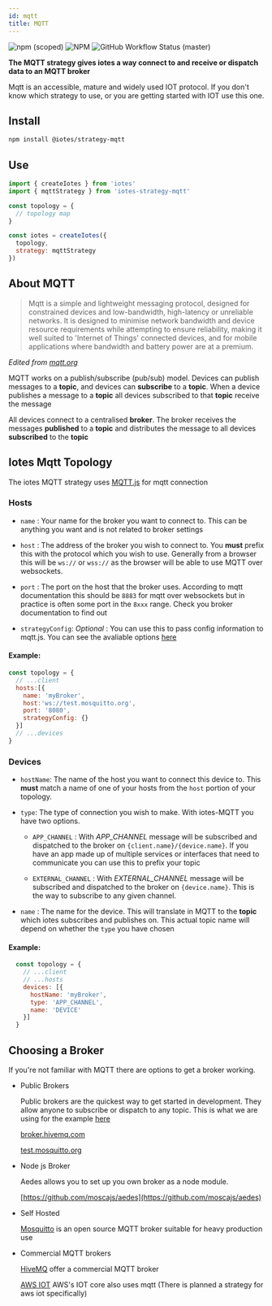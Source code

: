 ```yaml
---
id: mqtt
title: MQTT
---
```



![npm (scoped)](https://img.shields.io/npm/v/@iotes/strategy-mqtt)
![NPM](https://img.shields.io/npm/l/@iotes/strategy-mqtt)
![GitHub Workflow Status (master)](https://img.shields.io/github/workflow/status/iotes/strategy-mqtt/Build/master)


<GithubLink href='https:github.com/iotes/strategy-mqtt'/>

**The MQTT strategy gives iotes a way connect to and receive or dispatch data to an MQTT broker** 

Mqtt is an accessible, mature and widely used IOT protocol. If you don't know which strategy to use, or you are getting started with IOT use this one.


## Install

```bash
npm install @iotes/strategy-mqtt
```

## Use

```javascript
import { createIotes } from 'iotes'
import { mqttStrategy } from 'iotes-strategy-mqtt'

const topology = {
  // topology map
}

const iotes = createIotes({
  topology, 
  strategy: mqttStrategy 
})
```

## About MQTT

> Mqtt is a simple and lightweight messaging protocol, designed for constrained devices and low-bandwidth, high-latency or unreliable networks. It is designed to minimise network bandwidth and device resource requirements while attempting to ensure reliability, making it well suited to 'Internet of Things' connected devices, and for mobile applications where bandwidth and battery power are at a premium.

*Edited from [mqtt.org](http://mqtt.org/)*

MQTT works on a publish/subscribe (pub/sub) model. Devices can publish messages to a **topic**, and devices can **subscribe** to a **topic**. When a device publishes a message to a **topic** all devices subscribed to that **topic** receive the message

All devices connect to a centralised **broker**. The broker receives the messages **published** to a **topic** and distributes the message to all devices **subscribed** to the **topic**

## Iotes Mqtt Topology

The iotes MQTT strategy uses [MQTT.js](https://github.com/mqttjs/MQTT.js) for mqtt connection

### Hosts

- ```name``` : Your name for the broker you want to connect to. This can be anything you want and is not related to broker settings

- ```host``` : The address of the broker you wish to connect to. You **must** prefix this with the protocol which you wish to use. Generally from a browser this will be ```ws://``` or ```wss://``` as the browser will be able to use MQTT over websockets.

- ```port``` : The port on the host that the broker uses. According to mqtt documentation this should be ```8883``` for mqtt over websockets but in practice is often some port in the ```8xxx``` range. Check you broker documentation to find out

- ```strategyConfig```: *Optional* : You can use this to pass config information to mqtt.js. You can see the avaliable options [here](https://github.com/mqttjs/MQTT.js#mqttclientstreambuilder-options)

#### Example:

```javascript
const topology = {
  // ...client
  hosts:[{
    name: 'myBroker', 
    host:'ws://test.mosquitto.org', 
    port: '8080', 
    strategyConfig: {} 
  }] 
  // ...devices
}
```
  
### Devices

- ```hostName```: The name of the host you want to connect this device to. This **must** match a name of one of your hosts from the ```host``` portion of your topology.

- ```type```: The type of connection you wish to make. With iotes-MQTT you have two options.
  
  - ```APP_CHANNEL``` : With *APP_CHANNEL* message will be subscribed and dispatched to the broker on ```{client.name}/{device.name}```. If you have an app made up of multiple services or interfaces that need to communicate you can use this to prefix your topic 

  - ```EXTERNAL_CHANNEL``` : With *EXTERNAL_CHANNEL* message will be subscribed and dispatched to the broker on ```{device.name}```. This is the way to subscribe to any given channel.

- ```name``` : The name for the device. This will translate in MQTT to the **topic** which iotes subscribes and publishes on. This actual topic name will depend on whether the ```type``` you have chosen   


#### Example:

```javascript
  const topology = {
    // ...client
    // ...hosts
    devices: [{ 
      hostName: 'myBroker',
      type: 'APP_CHANNEL',
      name: 'DEVICE'
    }]
  }  
```

## Choosing a Broker

If you're not familiar with MQTT there are options to get a broker working.

- Public Brokers
  
  Public brokers are the quickest way to get started in development. They allow anyone to subscribe or dispatch to any topic. This is what we are using for the example [here](/docs/introduction/examples#basic-mqtt)

  [broker.hivemq.com](broker.hivemq.com)

  [test.mosquitto.org](test.mosquitto.org)

- Node js Broker

  Aedes allows you to set up you own broker as a node module.

  [https://github.com/moscajs/aedes](https://github.com/moscajs/aedes)


- Self Hosted

  [Mosquitto](https://mosquitto.org/) is an open source MQTT broker suitable for heavy production use

- Commercial MQTT brokers

  [HiveMQ](https://www.hivemq.com/hivemq/) offer a commercial MQTT broker

  [AWS IOT](https://aws.amazon.com/iot-core/) AWS's IOT core also uses mqtt (There is planned a strategy for aws iot specifically)

















